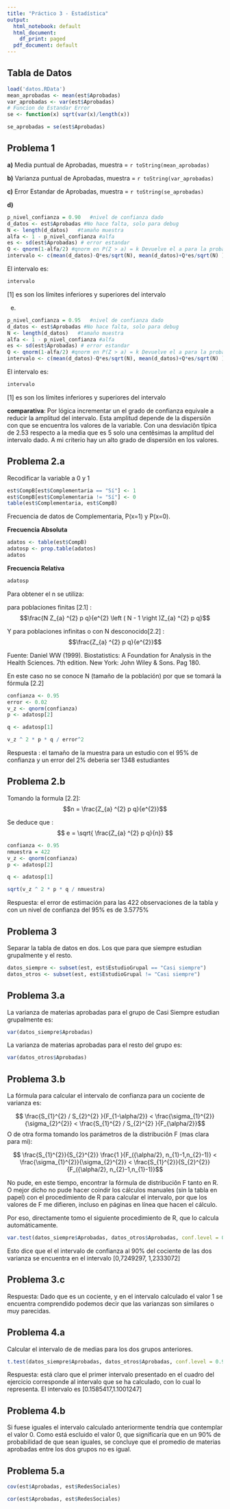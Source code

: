 ```yaml
---
title: "Práctico 3 - Estadística"
output:
  html_notebook: default
  html_document:
    df_print: paged
  pdf_document: default
---
```


## Tabla de Datos
```r
load('datos.RData')
mean_aprobadas <- mean(est$Aprobadas)
var_aprobadas <- var(est$Aprobadas)
# Funcion de Estandar Error
se <- function(x) sqrt(var(x)/length(x))

se_aprobadas = se(est$Aprobadas)
```
## Problema 1

**a)** Media puntual de Aprobadas, muestra = `r toString(mean_aprobadas)`

**b)** Varianza puntual de Aprobadas, muestra = `r toString(var_aprobadas)`

**c)** Error Estandar de Aprobadas, muestra = `r toString(se_aprobadas)`

**d)**

```r
p_nivel_confianza = 0.90   #nivel de confianza dado
d_datos <- est$Aprobadas #No hace falta, solo para debug
N <- length(d_datos)   #tamaño muestra
alfa <- 1 - p_nivel_confianza #alfa
es <- sd(est$Aprobadas) # error estandar
Q <- qnorm(1-alfa/2) #qnorm en P(Z > a) = k Devuelve el a para la probabilidad k.
intervalo <- c(mean(d_datos)-Q*es/sqrt(N), mean(d_datos)+Q*es/sqrt(N) ) #Formula : x +- Z (o/raiz(n)
```

El intervalo es:
```r
intervalo
```

[1] es son los límites inferiores y superiores del intervalo

e)

```r
p_nivel_confianza = 0.95   #nivel de confianza dado
d_datos <- est$Aprobadas #No hace falta, solo para debug
N <- length(d_datos)   #tamaño muestra
alfa <- 1 - p_nivel_confianza #alfa
es <- sd(est$Aprobadas) # error estandar
Q <- qnorm(1-alfa/2) #qnorm en P(Z > a) = k Devuelve el a para la probabilidad k.
intervalo <- c(mean(d_datos)-Q*es/sqrt(N), mean(d_datos)+Q*es/sqrt(N) ) #Formula : x +- Z (o/raiz(n)
```

El intervalo es:
```r
intervalo
```

[1] es son los límites inferiores y superiores del intervalo

**comparativa**: Por lógica incrementar un el grado de confianza equivale a reducir la amplitud del intervalo.
Esta amplitud depende de la dispersiôn con que se encuentra los valores de la variable. Con una desviaciôn tîpica de 2.53 respecto a la media que es 5 solo una centêsimas la amplitud del intervalo dado. A mi criterio hay un alto grado de dispersiôn en los valores.

## Problema 2.a

Recodificar la variable a 0 y 1

```r
est$CompB[est$Complementaria == "Sí"] <- 1
est$CompB[est$Complementaria != "Sí"] <- 0
table(est$Complementaria, est$CompB)
```

Frecuencia de datos de Complementaria, P(x=1) y P(x=0).

**Frecuencia Absoluta**


```r
adatos <- table(est$CompB)
adatosp <- prop.table(adatos)
adatos
```

**Frecuencia Relativa**
```r
adatosp
```

Para obtener el n se utiliza:

para poblaciones finitas [2.1] : $$\frac{N Z_{a} ^{2} p q}{e^{2} \left ( N - 1 \right )Z_{a} ^{2} p q}$$

Y para poblaciones infinitas o con N desconocido[2.2] : $$\frac{Z_{a} ^{2} p q}{e^{2}}$$

Fuente: Daniel  WW  (1999).  Biostatistics:  A  Foundation for   Analysis   in   the   Health   Sciences.   7th edition. New York: John Wiley & Sons. Pag 180.

En este caso no se conoce N (tamaño de la población) por que se tomará la fórmula [2.2]

```r
confianza <- 0.95
error <- 0.02
v_z <- qnorm(confianza)
p <- adatosp[2]

q <- adatosp[1]

v_z ^ 2 * p * q / error^2
```

Respuesta :  el tamaño de la muestra para un estudio con el 95% de confianza y un error del 2% deberia ser 1348 estudiantes

## Problema 2.b

Tomando la formula [2.2]:  $$n = \frac{Z_{a} ^{2} p q}{e^{2}}$$

Se deduce que : $$ e = \sqrt{ \frac{Z_{a} ^{2} p q}{n}} $$
```r
confianza <- 0.95
nmuestra = 422
v_z <- qnorm(confianza)
p <- adatosp[2]

q <- adatosp[1]

sqrt(v_z ^ 2 * p * q / nmuestra)

```

Respuesta: el error de estimación para las 422 observaciones de la tabla y con un nivel de confianza del 95% es de 3.5775%

## Problema 3
Separar la tabla de datos en dos. Los que para que siempre estudian grupalmente y el resto.

```r
datos_siempre <- subset(est, est$EstudioGrupal == "Casi siempre")
datos_otros <- subset(est, est$EstudioGrupal != "Casi siempre")
```

## Problema 3.a
La varianza de materias aprobadas para el grupo de Casi Siempre estudian grupalmente es:

```r
var(datos_siempre$Aprobadas)
```

La varianza de materias aprobadas para el resto del grupo es:

```r
var(datos_otros$Aprobadas)
```

## Problema 3.b
 
La fórmula para calcular el intervalo de confianza para un cociente de varianza es:

$$ \frac{S_{1}^{2} / S_{2}^{2} }{F_{1-\alpha/2}} < \frac{\sigma_{1}^{2}}{\sigma_{2}^{2}} < \frac{S_{1}^{2} / S_{2}^{2} }{F_{\alpha/2}}$$
O de otra forma tomando los parámetros de la distribuciôn F (mas clara para mi):

$$ \frac{S_{1}^{2}}{S_{2}^{2}}   \frac{1 }{F_({\alpha/2}, n_{1}-1,n_{2}-1)} < \frac{\sigma_{1}^{2}}{\sigma_{2}^{2}} < \frac{S_{1}^{2}}{S_{2}^{2}}   {F_({\alpha/2}, n_{2}-1,n_{1}-1)}$$

No pude, en este tiempo, encontrar la fórmula de distribuciôn F tanto en R. O mejor dicho no pude hacer coindir los cálculos manuales (sin la tabla en papel) con el procedimiento de R para calcular el intervalo, por que los valores de F me difieren, incluso en páginas en línea que hacen el cálculo.

Por eso, directamente tomo el siguiente procedimiento de R, que lo calcula automáticamente.

```r
var.test(datos_siempre$Aprobadas, datos_otros$Aprobadas, conf.level = 0.9)
```


Esto dice que el el intervalo de confianza al 90% del cociente de las dos varianza se encuentra en el intervalo [0,7249297, 1,2333072]

## Problema 3.c

Respuesta: Dado que es un cociente, y en el intervalo calculado el valor 1 se encuentra comprendido podemos decir que las varianzas son similares o muy parecidas.

## Problema 4.a

Calcular el intervalo de de medias para los dos grupos anteriores.

```r
t.test(datos_siempre$Aprobadas, datos_otros$Aprobadas, conf.level = 0.9, var.equal = TRUE)

```


Respuesta: está claro que el primer intervalo presentado en el cuadro del ejercicio corresponde al intervalo que se ha calculado, con lo cual lo representa.
El intervalo es [0.1585417,1.1001247]

## Problema 4.b

Si fuese iguales el intervalo calculado anteriormente tendría que contemplar el valor 0.
Como está escluido el valor 0, que significaría que en un 90% de probabilidad de que sean iguales, se concluye que el promedio de materias aprobadas entre los dos grupos no es igual.

## Problema 5.a

```r
cov(est$Aprobadas, est$RedesSociales)         
```

```r
cor(est$Aprobadas, est$RedesSociales)          
```